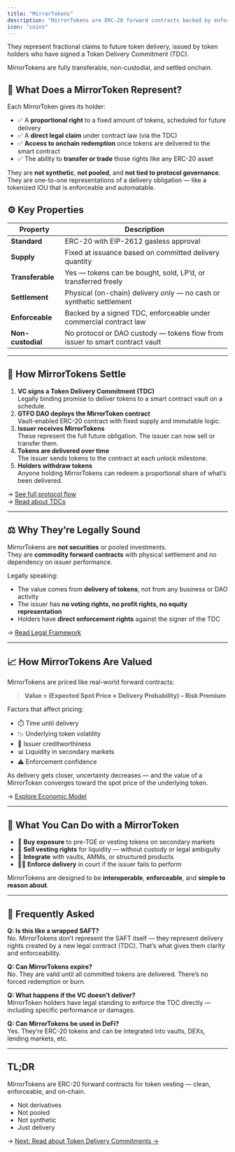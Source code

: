 ```yaml
---
title: "MirrorTokens"
description: "MirrorTokens are ERC-20 forward contracts backed by enforceable legal delivery rights."
icon: "coins"
---
```


They represent fractional claims to future token delivery, issued by token holders who have signed a Token Delivery Commitment (TDC). 

MirrorTokens are fully transferable, non-custodial, and settled onchain.

## 🧠 What Does a MirrorToken Represent?

Each MirrorToken gives its holder:

- ✅ A **proportional right** to a fixed amount of tokens, scheduled for future delivery
- ✅ A **direct legal claim** under contract law (via the TDC)
- ✅ **Access to onchain redemption** once tokens are delivered to the smart contract
- ✅ The ability to **transfer or trade** those rights like any ERC-20 asset

They are **not synthetic**, **not pooled**, and **not tied to protocol governance**. They are one-to-one representations of a delivery obligation — like a tokenized IOU that is enforceable and automatable.

## ⚙️ Key Properties

| Property          | Description                                                                  |
| ----------------- | ---------------------------------------------------------------------------- |
| **Standard**      | ERC-20 with EIP-2612 gasless approval                                        |
| **Supply**        | Fixed at issuance based on committed delivery quantity                       |
| **Transferable**  | Yes — tokens can be bought, sold, LP’d, or transferred freely                |
| **Settlement**    | Physical (on-chain) delivery only — no cash or synthetic settlement          |
| **Enforceable**   | Backed by a signed TDC, enforceable under commercial contract law            |
| **Non-custodial** | No protocol or DAO custody — tokens flow from issuer to smart contract vault |

---

## 🔐 How MirrorTokens Settle

1. **VC signs a Token Delivery Commitment (TDC)**\
   Legally binding promise to deliver tokens to a smart contract vault on a schedule.
2. **GTFO DAO deploys the MirrorToken contract**\
   Vault-enabled ERC-20 contract with fixed supply and immutable logic.
3. **Issuer receives MirrorTokens**\
   These represent the full future obligation. The issuer can now sell or transfer them.
4. **Tokens are delivered over time**\
   The issuer sends tokens to the contract at each unlock milestone.
5. **Holders withdraw tokens**\
   Anyone holding MirrorTokens can redeem a proportional share of what’s been delivered.

→ [See full protocol flow](./gtfo-protocol)\
→ [Read about TDCs](./token-delivery-commitment)

---

## ⚖️ Why They’re Legally Sound

MirrorTokens are **not securities** or pooled investments.\
They are **commodity forward contracts** with physical settlement and no dependency on issuer performance.

Legally speaking:

- The value comes from **delivery of tokens**, not from any business or DAO activity
- The issuer has **no voting rights, no profit rights, no equity representation**
- Holders have **direct enforcement rights** against the signer of the TDC

→ [Read Legal Framework](./legal)

---

## 📈 How MirrorTokens Are Valued

MirrorTokens are priced like real-world forward contracts:

> **Value = (Expected Spot Price × Delivery Probability) – Risk Premium**

Factors that affect pricing:

- ⏱️ Time until delivery
- 📉 Underlying token volatility
- 🧾 Issuer creditworthiness
- 📊 Liquidity in secondary markets
- ⚠️ Enforcement confidence

As delivery gets closer, uncertainty decreases — and the value of a MirrorToken converges toward the spot price of the underlying token.

→ [Explore Economic Model](./economic-model)

---

## 🤝 What You Can Do with a MirrorToken

- 🛒 **Buy exposure** to pre-TGE or vesting tokens on secondary markets
- 💸 **Sell vesting rights** for liquidity — without custody or legal ambiguity
- 🧮 **Integrate** with vaults, AMMs, or structured products
- 🧑‍⚖️ **Enforce delivery** in court if the issuer fails to perform

MirrorTokens are designed to be **interoperable**, **enforceable**, and **simple to reason about**.

---

## 🧠 Frequently Asked

**Q: Is this like a wrapped SAFT?**\
No. MirrorTokens don’t represent the SAFT itself — they represent delivery rights created by a new legal contract (TDC). That’s what gives them clarity and enforceability.

**Q: Can MirrorTokens expire?**\
No. They are valid until all committed tokens are delivered. There’s no forced redemption or burn.

**Q: What happens if the VC doesn’t deliver?**\
MirrorToken holders have legal standing to enforce the TDC directly — including specific performance or damages.

**Q: Can MirrorTokens be used in DeFi?**\
Yes. They’re ERC-20 tokens and can be integrated into vaults, DEXs, lending markets, etc.

---

## TL;DR

MirrorTokens are ERC-20 forward contracts for token vesting — clean, enforceable, and on-chain.

- Not derivatives
- Not pooled
- Not synthetic
- Just delivery

→ [Next: Read about Token Delivery Commitments →](./token-delivery-commitment)